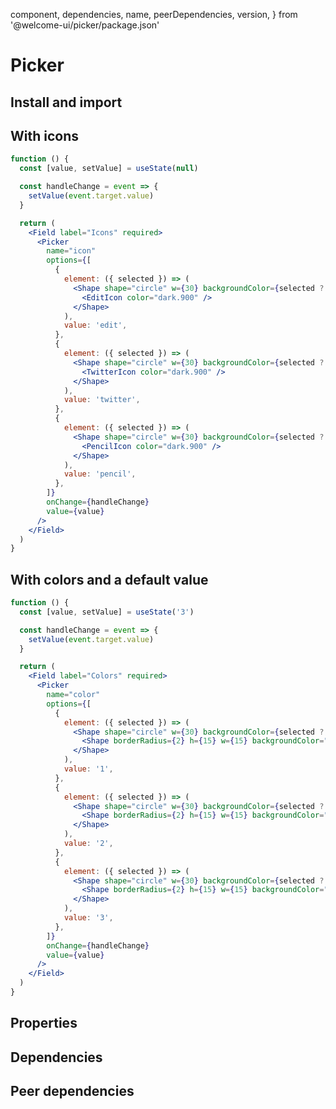
  component,
  dependencies,
  name,
  peerDependencies,
  version,
} from '@welcome-ui/picker/package.json'

# Picker

<tagversion version={version} name={name} component={component} />

## Install and import

<usage component={component} name={name} peerDependencies={peerDependencies} />

## With icons

```jsx
function () {
  const [value, setValue] = useState(null)

  const handleChange = event => {
    setValue(event.target.value)
  }

  return (
    <Field label="Icons" required>
      <Picker
        name="icon"
        options={[
          {
            element: ({ selected }) => (
              <Shape shape="circle" w={30} backgroundColor={selected ? 'nude.200' : 'unset'}>
                <EditIcon color="dark.900" />
              </Shape>
            ),
            value: 'edit',
          },
          {
            element: ({ selected }) => (
              <Shape shape="circle" w={30} backgroundColor={selected ? 'nude.200' : 'unset'}>
                <TwitterIcon color="dark.900" />
              </Shape>
            ),
            value: 'twitter',
          },
          {
            element: ({ selected }) => (
              <Shape shape="circle" w={30} backgroundColor={selected ? 'nude.200' : 'unset'}>
                <PencilIcon color="dark.900" />
              </Shape>
            ),
            value: 'pencil',
          },
        ]}
        onChange={handleChange}
        value={value}
      />
    </Field>
  )
}
```

## With colors and a default value

```jsx
function () {
  const [value, setValue] = useState('3')

  const handleChange = event => {
    setValue(event.target.value)
  }

  return (
    <Field label="Colors" required>
      <Picker
        name="color"
        options={[
          {
            element: ({ selected }) => (
              <Shape shape="circle" w={30} backgroundColor={selected ? 'nude.200' : 'unset'}>
                <Shape borderRadius={2} h={15} w={15} backgroundColor="danger.200" />
              </Shape>
            ),
            value: '1',
          },
          {
            element: ({ selected }) => (
              <Shape shape="circle" w={30} backgroundColor={selected ? 'nude.200' : 'unset'}>
                <Shape borderRadius={2} h={15} w={15} backgroundColor="success.500" />
              </Shape>
            ),
            value: '2',
          },
          {
            element: ({ selected }) => (
              <Shape shape="circle" w={30} backgroundColor={selected ? 'nude.200' : 'unset'}>
                <Shape borderRadius={2} h={15} w={15} backgroundColor="warning.200" />
              </Shape>
            ),
            value: '3',
          },
        ]}
        onChange={handleChange}
        value={value}
      />
    </Field>
  )
}
```

## Properties

<props propTypes={props.propTypes.Picker} />

## Dependencies

<dependencies dependencies={dependencies} />

## Peer dependencies

<dependencies dependencies={peerDependencies} />
